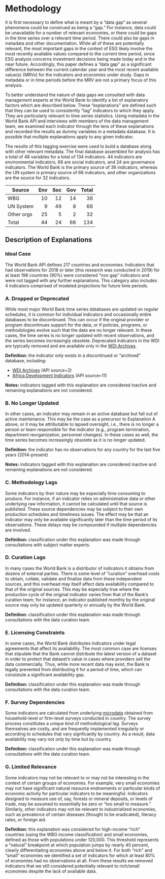 # Methodology

It is first necessary to define what is meant by a "data gap" as several phenomena could be construed
as being a "gap." For instance, data could be unavailable for a number of relevant economies, or there
could be gaps in the time series over a relevant time period. There could also be gaps in metadata and other
documentation. While all of these are potentially relevant, the most important gaps in the context of ESG
likely involve the most recently available values compared to the current time period, since ESG
analysis concerns investment decisions being made today and in the near future. Accordingly, this paper
defines a "data gap" as a significant difference between the current calendar year and the most recent available value(s)
(MRVs) for the indicators and economies under study. Gaps in metadata or in time periods before the MRV 
are not a primary focus of this analysis.

To better understand the nature of data gaps we consulted with data management experts at the World Bank to
identify a list of explanatory factors which are described below. These "explanations" are defined such that they can be used
to consistently "tag" indicators to which they apply. They are particularly relevant to time series statistics.
Using metadata in the World Bank API and interviews with members
of the data management team, we examined each indicator through the lens of these explanations and recorded the results
as dummy variables in a metadata database. It is possible that multiple explanations apply to any given indicator.

The results of this tagging exercise were used to build a database along with other relevant metadata.
The final database assembled for analysis has a total of 48 variables for a total of 134 indicators. 44 indicators are
environmental indicators, 66 are social indicators, and 24 are governance indicators. The World Bank is the primary source of 36
indicators, whereas the UN system is primary source of 66 indicators, and other organizations are the source for 32
indicators.

  Source     | Env  | Soc  | Gov | Total
  ------     | ---: | ---: | ---:| ----:
  WBG        | 10   | 12   | 14  | 36
  UN System  | 9    | 49   | 8   | 66
  Other orgs | 25   | 5    | 2   | 32
  Total      | 44   | 24   | 66  | 134


## Description of Explanations ##

### Ideal Case ###

The World Bank API defines 217 countries and economies. Indicators that had observations for 2018 or later (this research
was conducted in 2019) for at least 196 countries (90%) were considered "non gap" indicators and were not tagged with
any further explanations. This category also includes 4 indicators comprised of modeled projections for future time periods.

### A. Dropped or Deprecated ###

While most major World Bank time series databases are updated on regular schedules, it is common for individual indicators
and occasionally entire databases to be discontinued. This can occur if the original provider or program discontinues
support for the data, or if policies, programs, or methodologies evolve such that the data are no longer relevant.
In these cases, the time series is no longer updated with recent observations, and the series becomes increasingly obsolete.
Deprecated indicators in the WDI are typically removed and are available only in the [WDI Archives][wdi-archives].

**Definition:** the indicator only exists in a discontinued or "archived" database, including:

* [WDI Archives][wdi-archives] (API source=2)
* [Africa Development Indicators][adi] (API source=11)

**Notes:** indicators tagged with this explanation are considered inactive and remaining explanations are not considered.


### B. No Longer Updated ###

In other cases, an indicator may remain in an active database but fall out of active maintenance. This may be the case as a precursor
to Explanation A above, or it may be attributable to lapsed oversight, i.e., there is no longer a person or team responsible
for the indicator (e.g., program termination, department reorganization, personnel changes). In these cases as well, the time series
becomes increasingly obsolete as it is no longer updated.

**Definition:** the indicator has no observations for any country for the last five years (2014-present)

**Notes:** indicators tagged with this explanation are considered inactive and remaining explanations are not considered.

### C. Methodology Lags ###

Some indicators by their nature may be especially time consuming to produce. For instance, if an indicator relies on
administrative data or other underlying raw information, it cannot be calculated until that source is published. These
source dependencies may be subject to their own production schedules and timeliness issues. The effect may be that an indicator
may only be available significantly later than the time period of its observations.
These delays may be compounded if multiple dependencies are involved. 

**Definition:** classification under this explanation was made through consultations with subject matter experts.

### D. Curation Lags ###

In many cases the World Bank is a distributor of indicators it obtains from dozens of external parties.
There is some level of "curation" overhead costs to obtain, collate, validate and finalize data from these independent
sources, and this overhead may itself affect data availability compared to that of the original sources.
This may be especially true where the production cycle of the original indicator varies from that of the Bank's curation team;
for instance, an indicator published monthly by the original source may only be updated quarterly or annually by the World Bank.

**Definition:** classification under this explanation was made through consultations with the data curation team.

### E. Licensing Constraints ###

In some cases, the World Bank distributes indicators under legal agreements that affect its availability. The most common
case are licenses that stipulate that the Bank cannot distribute the latest version of a dataset in order to protect that
dataset's value in cases where providers sell the data commercially. Thus, while more recent data may exist, the Bank is
legally prevented from distributing it for a period of time, which can consistute a significant availability gap.

**Definition:** classification under this explanation was made through consultations with the data curation team.

### F. Survey Dependencies ###

Some indicators are calculated from underlying [microdata](https://stats.oecd.org/glossary/detail.asp?ID=1656) obtained from
household-level or firm-level surveys conducted in country. The survey process constitutes a unique kind of methodological lag.
Surveys themselves are costly, and are frequently implemented irregularly or according to schedules that vary signficantly by country.
As a result, data availability may vary not only by time but by country.

**Definition:** classification under this explanation was made through consultations with the data curation team.


### G. Limited Relevance ###

Some indicators may not be relevant to or may not be interesting in the context of certain groups of economies. For example,
very small economies may not have significant natural resource endowments or particular kinds of economic activity for particular
indicators to be meaningful. Indicators designed to measure use of, say, forests or mineral deposits, or levels of trade, may
be assumed to essentially be zero or "too small to measure." Similarly, other indicators may not be relevant to industrialized
economies, such as prevalence of certain diseases (thought to be eradicated), literacy rates, or foreign aid.

**Definition:** this explanation was considered for high-income "rich" countries (using the WBG income classification) and small economies,
defined as those with populations under 120,000. This threshold represents a "natural" breakpoint at which population jumps by nearly
40 percent, clearly differentiating economies above and below it. For both "rich" and "small" economies we identified a set of indicators
for which at least 80% of economies had no observations at all. From these results we removed indicators that we still considered
potentially relevant to rich/small economies despite the lack of available data.



[wdi-archives]: https://datacatalog.worldbank.org/dataset/wdi-database-archives
[adi]: https://datacatalog.worldbank.org/dataset/africa-development-indicators
